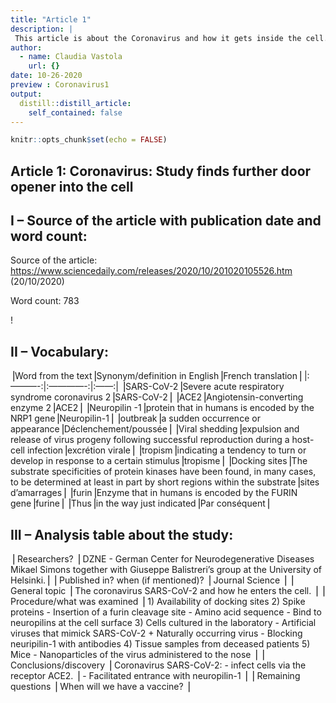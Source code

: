 ```yaml
---
title: "Article 1"
description: |
 This article is about the Coronavirus and how it gets inside the cell.
author:
  - name: Claudia Vastola
    url: {}
date: 10-26-2020
preview : Coronavirus1
output:
  distill::distill_article:
    self_contained: false
---
```


```r
knitr::opts_chunk$set(echo = FALSE)
```


## Article 1: Coronavirus: Study finds further door opener into the cell


## I – Source of the article with publication date and word count:


Source of the article:  <https://www.sciencedaily.com/releases/2020/10/201020105526.htm> 
(20/10/2020)


Word count: 783


!


## II – Vocabulary: 


⎟Word from the text⎟Synonym/definition in English⎟French translation⎟
|:----------:|:-------------:|:------:|
⎟SARS-CoV-2⎟Severe acute respiratory syndrome coronavirus 2⎟SARS-CoV-2⎟
⎟ACE2⎟Angiotensin-converting enzyme 2⎟ACE2⎟
⎟Neuropilin -1⎟protein that in humans is encoded by the NRP1 gene⎟Neuropilin-1⎟
⎟outbreak⎟a sudden occurrence or appearance⎟Déclenchement/poussée⎟
⎟Viral shedding⎟expulsion and release of virus progeny following successful reproduction during a host-cell infection⎟excrétion virale⎟
⎟tropism⎟indicating a tendency to turn or develop in response to a certain stimulus⎟tropisme⎟
⎟Docking sites⎟The substrate specificities of protein kinases have been found, in many cases, to be determined at least in part by short regions within the substrate⎟sites d'amarrages⎟
⎟furin⎟Enzyme that in humans is encoded by the FURIN gene⎟furine⎟
⎟Thus⎟in the way just indicated⎟Par conséquent⎟


## III – Analysis table about the study:


⎟ Researchers? ⎟ DZNE - German Center for Neurodegenerative Diseases
Mikael Simons together with Giuseppe Balistreri's group at the University of Helsinki.⎟
⎟ Published in? when (if mentioned)? ⎟ Journal Science ⎟
⎟ General topic ⎟ The coronavirus SARS-CoV-2 and how he enters the cell. ⎟
⎟ Procedure/what was examined ⎟ 1)	Availability of docking sites
2)	Spike proteins
-	Insertion of a furin cleavage site 
-	Amino acid sequence 
-	Bind to neuropilins at the cell surface 
3)	Cells cultured in the laboratory 
-	Artificial viruses that mimick SARS-CoV-2 + Naturally occurring virus 
-	Blocking neuripilin-1 with antibodies 
4)	Tissue samples from deceased patients 
5)	Mice
-	Nanoparticles of the virus administered to the nose ⎟
⎟ Conclusions/discovery ⎟ Coronavirus SARS-CoV-2:
-	infect cells via the receptor ACE2. ⎟
-	Facilitated entrance with neuropilin-1 ⎟
⎟ Remaining questions ⎟ When will we have a vaccine? ⎟ 


